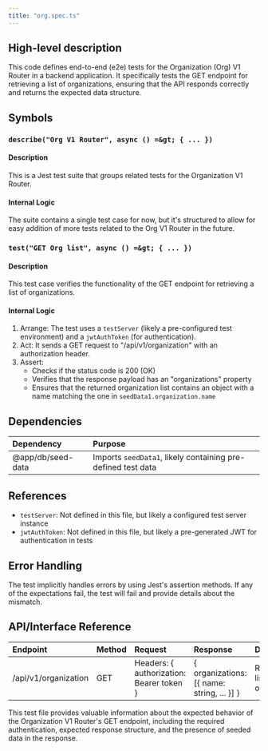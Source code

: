 ```yaml
---
title: "org.spec.ts"
---
```


## High-level description
This code defines end-to-end (e2e) tests for the Organization (Org) V1 Router in a backend application. It specifically tests the GET endpoint for retrieving a list of organizations, ensuring that the API responds correctly and returns the expected data structure.

## Symbols

### `describe("Org V1 Router", async () =&gt; { ... })`
#### Description
This is a Jest test suite that groups related tests for the Organization V1 Router.

#### Internal Logic
The suite contains a single test case for now, but it's structured to allow for easy addition of more tests related to the Org V1 Router in the future.

### `test("GET Org list", async () =&gt; { ... })`
#### Description
This test case verifies the functionality of the GET endpoint for retrieving a list of organizations.

#### Internal Logic
1. Arrange: The test uses a `testServer` (likely a pre-configured test environment) and a `jwtAuthToken` (for authentication).
2. Act: It sends a GET request to "/api/v1/organization" with an authorization header.
3. Assert: 
   - Checks if the status code is 200 (OK)
   - Verifies that the response payload has an "organizations" property
   - Ensures that the returned organization list contains an object with a name matching the one in `seedData1.organization.name`

## Dependencies
| Dependency | Purpose |
|:-----------|:--------|
| @app/db/seed-data | Imports `seedData1`, likely containing pre-defined test data |

## References
- `testServer`: Not defined in this file, but likely a configured test server instance
- `jwtAuthToken`: Not defined in this file, but likely a pre-generated JWT for authentication in tests

## Error Handling
The test implicitly handles errors by using Jest's assertion methods. If any of the expectations fail, the test will fail and provide details about the mismatch.

## API/Interface Reference
| Endpoint | Method | Request | Response | Description |
|:---------|:-------|:--------|:---------|:------------|
| /api/v1/organization | GET | Headers: { authorization: Bearer token } | { organizations: [{ name: string, ... }] } | Retrieves a list of organizations |

This test file provides valuable information about the expected behavior of the Organization V1 Router's GET endpoint, including the required authentication, expected response structure, and the presence of seeded data in the response.